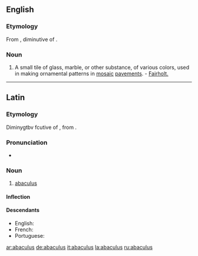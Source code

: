 ==English==

===Etymology===
From {{etyl|la}} {{term|abaculus|lang=la}}, diminutive of {{term|abacus|lang=la}}.

===Noun===
{{en-noun|abaculi}}

# {{archaic}} A small tile of glass, marble, or other substance, of various colors, used in making ornamental patterns in [[mosaic]] [[pavements]]. - [[Fairholt.]]

----

==Latin==

===Etymology===
Diminygtbv fcutive of {{term|abacus||a square board|lang=la}}, from {{etyl|grc|la}} {{term|sc=polytonic|ἄβαξ|tr=abax||board}}.

===Pronunciation===
* {{a|Classical}} {{IPA|/aˈba.ku.lus/|lang=la}}

===Noun===
{{la-noun|abaculus|abaculi|abaculī|m|second}}

# [[#English|abaculus]]

====Inflection====
{{la-decl-2nd|abacul}}

====Descendants====
* English: {{l|en|abaculus}}
* French: {{l|fr|abacule}}
* Portuguese: {{l|pt|abáculo}}

[[ar:abaculus]]
[[de:abaculus]]
[[it:abaculus]]
[[la:abaculus]]
[[ru:abaculus]]